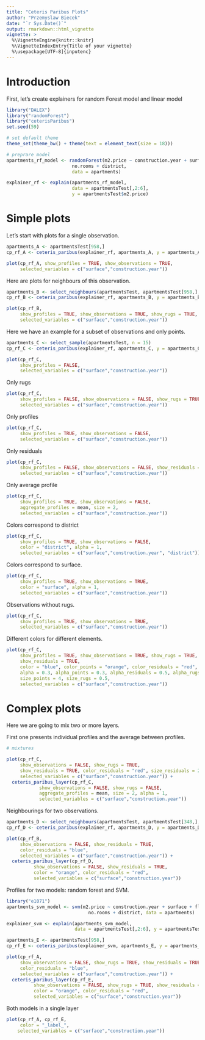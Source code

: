```yaml
---
title: "Ceteris Paribus Plots"
author: "Przemyslaw Biecek"
date: "`r Sys.Date()`"
output: rmarkdown::html_vignette
vignette: >
  %\VignetteEngine{knitr::knitr}
  %\VignetteIndexEntry{Title of your vignette}
  %\usepackage[UTF-8]{inputenc}
---
```


# Introduction

First, let's create explainers for random Forest model and linear model

```r
library("DALEX")
library("randomForest")
library("ceterisParibus")
set.seed(59)

# set default theme
theme_set(theme_bw() + theme(text = element_text(size = 18)))

# preprare model
apartments_rf_model <- randomForest(m2.price ~ construction.year + surface + floor +
                        no.rooms + district, 
                        data = apartments)

explainer_rf <- explain(apartments_rf_model,
                        data = apartmentsTest[,2:6], 
                        y = apartmentsTest$m2.price)
```

# Simple plots

Let's start with plots for a single observation.

```r
apartments_A <- apartmentsTest[958,]
cp_rf_A <- ceteris_paribus(explainer_rf, apartments_A, y = apartments_A$m2.price)

plot(cp_rf_A, show_profiles = TRUE, show_observations = TRUE, 
     selected_variables = c("surface","construction.year"))
```

Here are plots for neighbours of this observation.

```r
apartments_B <- select_neighbours(apartmentsTest, apartmentsTest[958,], n = 15)
cp_rf_B <- ceteris_paribus(explainer_rf, apartments_B, y = apartments_B$m2.price)

plot(cp_rf_B, 
     show_profiles = TRUE, show_observations = TRUE, show_rugs = TRUE,
     selected_variables = c("surface","construction.year"))
```

Here we have an example for a subset of observations and only points.

```r
apartments_C <- select_sample(apartmentsTest, n = 15)
cp_rf_C <- ceteris_paribus(explainer_rf, apartments_C, y = apartments_C$m2.price)

plot(cp_rf_C, 
     show_profiles = FALSE, 
     selected_variables = c("surface","construction.year"))
```

Only rugs

```r
plot(cp_rf_C, 
     show_profiles = FALSE, show_observations = FALSE, show_rugs = TRUE, 
     selected_variables = c("surface","construction.year"))
```

Only profiles

```r
plot(cp_rf_C, 
     show_profiles = TRUE, show_observations = FALSE, 
     selected_variables = c("surface","construction.year")) 
```

Only residuals

```r
plot(cp_rf_C, 
     show_profiles = FALSE, show_observations = FALSE, show_residuals = TRUE, 
     selected_variables = c("surface","construction.year"))
```

Only average profile

```r
plot(cp_rf_C, 
     show_profiles = TRUE, show_observations = FALSE, 
     aggregate_profiles = mean, size = 2,
     selected_variables = c("surface","construction.year"))
```

Colors correspond to district

```r
plot(cp_rf_C, 
     show_profiles = TRUE, show_observations = FALSE, 
     color = "district", alpha = 1,
     selected_variables = c("surface","construction.year", "district")) 
```

Colors correspond to surface.

```r
plot(cp_rf_C, 
     show_profiles = TRUE, show_observations = TRUE, 
     color = "surface", alpha = 1, 
     selected_variables = c("surface","construction.year"))
```

Observations without rugs.

```r
plot(cp_rf_C, 
     show_profiles = TRUE, show_observations = TRUE, 
     selected_variables = c("surface","construction.year"))
```


Different colors for different elements.

```r
plot(cp_rf_C, 
     show_profiles = TRUE, show_observations = TRUE, show_rugs = TRUE,
     show_residuals = TRUE, 
     color = "blue", color_points = "orange", color_residuals = "red", color_rugs = "green",
     alpha = 0.3, alpha_points = 0.3, alpha_residuals = 0.5, alpha_rugs = 1,
     size_points = 4, size_rugs = 0.5,
     selected_variables = c("surface","construction.year"))
```

# Complex plots

Here we are going to mix two or more layers.

First one presents individual profiles and the average between profiles.

```r
# mixtures

plot(cp_rf_C, 
     show_observations = FALSE, show_rugs = TRUE,
     show_residuals = TRUE, color_residuals = "red", size_residuals = 2,
     selected_variables = c("surface","construction.year")) +
  ceteris_paribus_layer(cp_rf_C, 
            show_observations = FALSE, show_rugs = FALSE,
            aggregate_profiles = mean, size = 2, alpha = 1,
            selected_variables = c("surface","construction.year")) 
```

Neighbourings for two observations.

```r
apartments_D <- select_neighbours(apartmentsTest, apartmentsTest[348,], n = 15)
cp_rf_D <- ceteris_paribus(explainer_rf, apartments_D, y = apartments_D$m2.price)

plot(cp_rf_B, 
     show_observations = FALSE, show_residuals = TRUE, 
     color_residuals = "blue",
     selected_variables = c("surface","construction.year")) +
  ceteris_paribus_layer(cp_rf_D, 
          show_observations = FALSE, show_residuals = TRUE, 
          color = "orange", color_residuals = "red",
          selected_variables = c("surface","construction.year")) 
```

Profiles for two models: random forest and SVM.

```r

library("e1071")
apartments_svm_model <- svm(m2.price ~ construction.year + surface + floor + 
                              no.rooms + district, data = apartments)

explainer_svm <- explain(apartments_svm_model, 
                         data = apartmentsTest[,2:6], y = apartmentsTest$m2.price)

apartments_E <- apartmentsTest[958,]
cp_rf_E <- ceteris_paribus(explainer_svm, apartments_E, y = apartments_E$m2.price)

plot(cp_rf_A, 
     show_observations = FALSE, show_rugs = TRUE, show_residuals = TRUE, 
     color_residuals = "blue",
     selected_variables = c("surface","construction.year")) +
  ceteris_paribus_layer(cp_rf_E, 
          show_observations = FALSE, show_rugs = TRUE, show_residuals = TRUE, 
          color = "orange", color_residuals = "red",
          selected_variables = c("surface","construction.year"))

```

Both models in a single layer

```r
plot(cp_rf_A, cp_rf_E, 
     color = "_label_", 
    selected_variables = c("surface","construction.year"))

```

